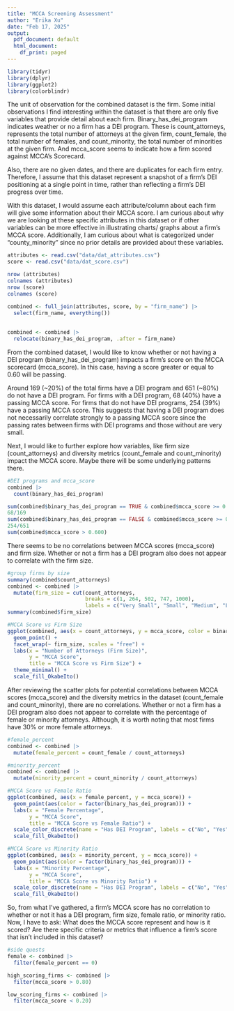 ```yaml
---
title: "MCCA Screening Assessment"
author: "Erika Xu"
date: "Feb 17, 2025"
output:
  pdf_document: default
  html_document:
    df_print: paged
---
```



```r
library(tidyr)
library(dplyr)
library(ggplot2) 
library(colorblindr)
```

The unit of observation for the combined dataset is the firm. Some initial observations I find interesting within the dataset is that there are only five variables that provide detail about each firm. Binary_has_dei_program indicates weather or no a firm has a DEI program. These is count_attorneys, represents the total number of attorneys at the given firm, count_female, the total number of females, and count_minority, the total number of minorities at the given firm. And mcca_score seems to indicate how a firm scored against MCCA's Scorecard.

Also, there are no given dates, and there are duplicates for each firm entry. Therefore, I assume that this dataset represent a snapshot of a firm's DEI positioning at a single point in time, rather than reflecting a firm's DEI progress over time.

With this dataset, I would assume each attribute/column about each firm will give some information about their MCCA score. I am curious about why we are looking at these specific attributes in this dataset or if other variables can be more effective in illustrating charts/ graphs about a firm's MCCA score. Additionally, I am curious about what is categorized under "county_minority" since no prior details are provided about these variables.

```r
attributes <- read.csv("data/dat_attributes.csv")
score <- read.csv("data/dat_score.csv")

nrow (attributes)
colnames (attributes)
nrow (score)
colnames (score)
```

```r
combined <- full_join(attributes, score, by = "firm_name") |>
  select(firm_name, everything()) 
   
  
combined <- combined |>
  relocate(binary_has_dei_program, .after = firm_name)
```

From the combined dataset, I would like to know whether or not having a DEI program (binary_has_dei_program) impacts a firm's score on the MCCA scorecard (mcca_score). In this case, having a score greater or equal to 0.60 will be passing. 

Around 169 (~20%) of the total firms have a DEI program and 651 (~80%) do not have a DEI program. For firms with a DEI program, 68 (40%) have a passing MCCA score. For firms that do not have DEI programs, 254 (39%) have a passing MCCA score. This suggests that having a DEI program does not necessarily correlate strongly to a passing MCCA score since the passing rates between firms with DEI programs and those without are very small. 

Next, I would like to further explore how variables, like firm size (count_attorneys) and diversity metrics (count_female and count_minority) impact the MCCA score. Maybe there will be some underlying patterns there.  

```r
#DEI programs and mcca_score 
combined |>
  count(binary_has_dei_program)

sum(combined$binary_has_dei_program == TRUE & combined$mcca_score >= 0.60)
68/169
sum(combined$binary_has_dei_program == FALSE & combined$mcca_score >= 0.60)
254/651
sum(combined$mcca_score > 0.600)
```

There seems to be no correlations between MCCA scores (mcca_score) and firm size. Whether or not a firm has a DEI program also does not appear to correlate with the firm size.

```r
#group firms by size
summary(combined$count_attorneys)
combined <- combined |>
  mutate(firm_size = cut(count_attorneys, 
                         breaks = c(1, 264, 502, 747, 1000), 
                         labels = c("Very Small", "Small", "Medium", "Large")))
summary(combined$firm_size)

#MCCA Score vs Firm Size
ggplot(combined, aes(x = count_attorneys, y = mcca_score, color = binary_has_dei_program)) +
  geom_point() +
  facet_wrap(~ firm_size, scales = "free") +
  labs(x = "Number of Attorneys (Firm Size)", 
       y = "MCCA Score", 
       title = "MCCA Score vs Firm Size") +
  theme_minimal() +
  scale_fill_OkabeIto()

```


After reviewing the scatter plots for potential correlations between MCCA scores (mcca_score) and the diversity metrics in the dataset (count_female and count_minority), there are no correlations. Whether or not a firm has a DEI program also does not appear to correlate with the percentage of female or minority attorneys. Although, it is worth noting that most firms have 30% or more female attorneys.

```r
#female_percent
combined <- combined |> 
  mutate(female_percent = count_female / count_attorneys)

#minority_percent
combined <- combined |> 
  mutate(minority_percent = count_minority / count_attorneys)

#MCCA Score vs Female Ratio
ggplot(combined, aes(x = female_percent, y = mcca_score)) +
  geom_point(aes(color = factor(binary_has_dei_program))) +
  labs(x = "Female Percentage", 
       y = "MCCA Score", 
       title = "MCCA Score vs Female Ratio") +
  scale_color_discrete(name = "Has DEI Program", labels = c("No", "Yes")) +
  scale_fill_OkabeIto()

#MCCA Score vs Minority Ratio
ggplot(combined, aes(x = minority_percent, y = mcca_score)) +
  geom_point(aes(color = factor(binary_has_dei_program))) +
  labs(x = "Minority Percentage", 
       y = "MCCA Score", 
       title = "MCCA Score vs Minority Ratio") +
  scale_color_discrete(name = "Has DEI Program", labels = c("No", "Yes")) +
  scale_fill_OkabeIto()

```

So, from what I've gathered, a firm's MCCA score has no correlation to whether or not it has a DEI program, firm size, female ratio, or minority ratio. Now, I have to ask: What does the MCCA score represent and how is it scored? Are there specific criteria or metrics that influence a firm's score that isn't included in this dataset?

```r
#side quests
female <- combined |>
  filter(female_percent == 0)

high_scoring_firms <- combined |>
  filter(mcca_score > 0.80)

low_scoring_firms <- combined |>
  filter(mcca_score < 0.20)

```

